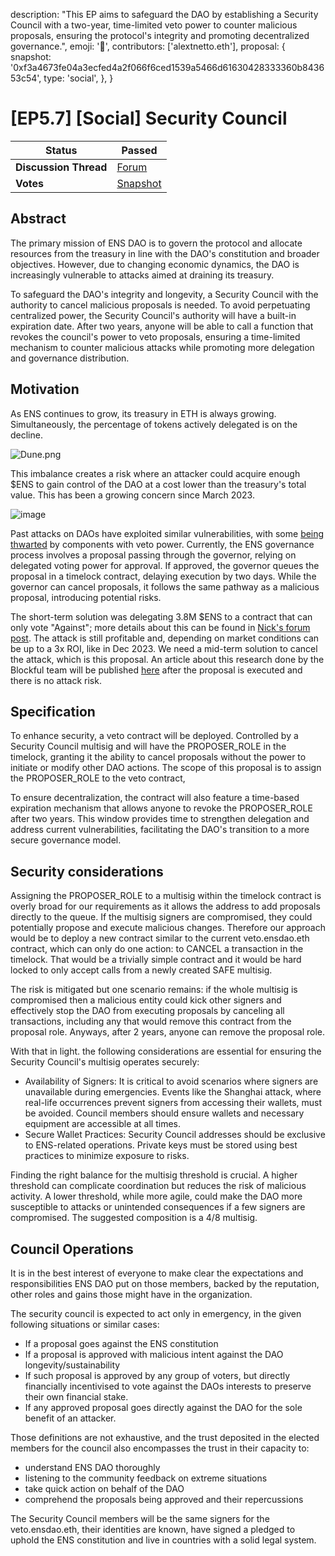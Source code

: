   description:
    "This EP aims to safeguard the DAO by establishing a Security Council with a two-year, time-limited veto power to counter malicious proposals, ensuring the protocol's integrity and promoting decentralized governance.",
  emoji: '📖',
  contributors: ['alextnetto.eth'],
  proposal: {
    snapshot:
      '0xf3a4673fe04a3ecfed4a2f066f6ced1539a5466d61630428333360b843653c54',
    type: 'social',
  },
}

# [EP5.7] [Social] Security Council

| **Status**            | Passed                                                                                                                   |
| --------------------- | ------------------------------------------------------------------------------------------------------------------------ |
| **Discussion Thread** | [Forum](https://discuss.ens.domains/t/temp-check-enable-cancel-role-on-the-dao/19090)                                    |
| **Votes**             | [Snapshot](https://snapshot.box/#/s:ens.eth/proposal/0xf3a4673fe04a3ecfed4a2f066f6ced1539a5466d61630428333360b843653c54) |

## Abstract

The primary mission of ENS DAO is to govern the protocol and allocate resources from the treasury in line with the DAO's constitution and broader objectives. However, due to changing economic dynamics, the DAO is increasingly vulnerable to attacks aimed at draining its treasury.

To safeguard the DAO's integrity and longevity, a Security Council with the authority to cancel malicious proposals is needed. To avoid perpetuating centralized power, the Security Council's authority will have a built-in expiration date. After two years, anyone will be able to call a function that revokes the council's power to veto proposals, ensuring a time-limited mechanism to counter malicious attacks while promoting more delegation and governance distribution.

## Motivation

As ENS continues to grow, its treasury in ETH is always growing. Simultaneously, the percentage of tokens actively delegated is on the decline.

![Dune.png](https://ipfs.io/ipfs/bafkreifqrdrm5t3qzlbbsssdlebild2azbfovyjixwa5cedlg5f3ijsxuu)

This imbalance creates a risk where an attacker could acquire enough $ENS to gain control of the DAO at a cost lower than the treasury's total value. This has been a growing concern since March 2023.

![image](https://ipfs.io/ipfs/bafkreicuwrazcaaxvn6ywavjzc2ozutbmnbt5q2pd2lfakb6d7iszfq4q4)

Past attacks on DAOs have exploited similar vulnerabilities, with some [being thwarted](https://twitter.com/AragonProject/status/1656028382939815937) by components with veto power. Currently, the ENS governance process involves a proposal passing through the governor, relying on delegated voting power for approval. If approved, the governor queues the proposal in a timelock contract, delaying execution by two days. While the governor can cancel proposals, it follows the same pathway as a malicious proposal, introducing potential risks.

The short-term solution was delegating 3.8M $ENS to a contract that can only vote "Against"; more details about this can be found in [Nick's forum post](https://discuss.ens.domains/t/introducing-veto-ensdao-eth/19088). The attack is still profitable and, depending on market conditions can be up to a 3x ROI, like in Dec 2023. We need a mid-term solution to cancel the attack, which is this proposal. An article about this research done by the Blockful team will be published [here](https://blockful.io/blog/ens-security-council-snapshot) after the proposal is executed and there is no attack risk.

## Specification

To enhance security, a veto contract will be deployed. Controlled by a Security Council multisig and will have the PROPOSER_ROLE in the timelock, granting it the ability to cancel proposals without the power to initiate or modify other DAO actions. The scope of this proposal is to assign the PROPOSER_ROLE to the veto contract,

To ensure decentralization, the contract will also feature a time-based expiration mechanism that allows anyone to revoke the PROPOSER_ROLE after two years. This window provides time to strengthen delegation and address current vulnerabilities, facilitating the DAO's transition to a more secure governance model.

## Security considerations

Assigning the PROPOSER_ROLE to a multisig within the timelock contract is overly broad for our requirements as it allows the address to add proposals directly to the queue. If the multisig signers are compromised, they could potentially propose and execute malicious changes. Therefore our approach would be to deploy a new contract similar to the current veto.ensdao.eth contract, which can only do one action: to CANCEL a transaction in the timelock. That would be a trivially simple contract and it would be hard locked to only accept calls from a newly created SAFE multisig.

The risk is mitigated but one scenario remains: if the whole multisig is compromised then a malicious entity could kick other signers and effectively stop the DAO from executing proposals by canceling all transactions, including any that would remove this contract from the proposal role. Anyways, after 2 years, anyone can remove the proposal role.

With that in light. the following considerations are essential for ensuring the Security Council's multisig operates securely:

- Availability of Signers: It is critical to avoid scenarios where signers are unavailable during emergencies. Events like the Shanghai attack, where real-life occurrences prevent signers from accessing their wallets, must be avoided. Council members should ensure wallets and necessary equipment are accessible at all times.
- Secure Wallet Practices: Security Council addresses should be exclusive to ENS-related operations. Private keys must be stored using best practices to minimize exposure to risks.

Finding the right balance for the multisig threshold is crucial. A higher threshold can complicate coordination but reduces the risk of malicious activity. A lower threshold, while more agile, could make the DAO more susceptible to attacks or unintended consequences if a few signers are compromised. The suggested composition is a 4/8 multisig.

## Council Operations

It is in the best interest of everyone to make clear the expectations and responsibilities ENS DAO put on those members, backed by the reputation, other roles and gains those might have in the organization.

The security council is expected to act only in emergency, in the given following situations or similar cases:

- If a proposal goes against the ENS constitution
- If a proposal is approved with malicious intent against the DAO longevity/sustainability
- If such proposal is approved by any group of voters, but directly financially incentivised to vote against the DAOs interests to preserve their own financial stake.
- If any approved proposal goes directly against the DAO for the sole benefit of an attacker.

Those definitions are not exhaustive, and the trust deposited in the elected members for the council also encompasses the trust in their capacity to:

- understand ENS DAO thoroughly
- listening to the community feedback on extreme situations
- take quick action on behalf of the DAO
- comprehend the proposals being approved and their repercussions

The Security Council members will be the same signers for the veto.ensdao.eth, their identities are known, have signed a pledged to uphold the ENS constitution and live in countries with a solid legal system.
